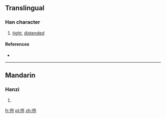 {{also|搄}}
==Translingual==

===Han character===
{{Han char|rn=64|rad=手|as=09|sn=12|four=5101<sub>2</sub>|canj=手心一一 (QPMM)|ids=⿰[[扌]][[恆]]}}

# {{context|Cantonese}} [[tight]], [[distended]]

====References====
* {{Han ref|kx=0444.120|dkj=12396|dj=0795.100|hdz=31924.020|uh=63EF|ud=25583|bh=D958|bd=55640}}

----

==Mandarin==

===Hanzi===
{{cmn-hanzi|pin=[[gèn]] ([[gen4]])|wg=ken<sup>4</sup>}}

# {{defn|lang=cmn|sort=手09}}

[[fr:揯]]
[[pl:揯]]
[[zh:揯]]